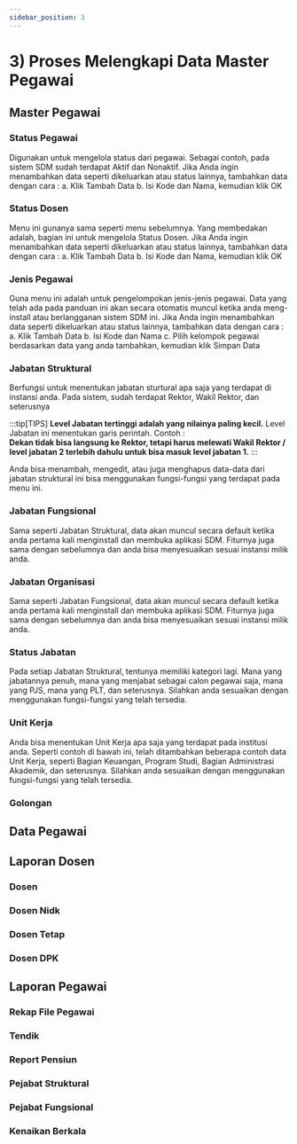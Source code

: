```yaml
---
sidebar_position: 3
---
```


# 3) Proses Melengkapi Data Master Pegawai

## Master Pegawai

### Status Pegawai
Digunakan untuk mengelola status dari pegawai. Sebagai contoh, pada sistem SDM sudah terdapat Aktif dan Nonaktif. Jika Anda ingin menambahkan data seperti dikeluarkan atau status lainnya, tambahkan data dengan cara :
a. Klik Tambah Data
b. Isi Kode dan Nama, kemudian klik OK

### Status Dosen
Menu ini gunanya sama seperti menu sebelumnya. Yang membedakan adalah, bagian ini untuk mengelola Status Dosen. Jika Anda ingin menambahkan data seperti dikeluarkan atau status lainnya, tambahkan data dengan cara :
a. Klik Tambah Data
b. Isi Kode dan Nama, kemudian klik OK

### Jenis Pegawai
Guna menu ini adalah untuk pengelompokan jenis-jenis pegawai. Data yang telah ada pada panduan ini akan secara otomatis muncul ketika anda meng-install atau berlangganan sistem SDM ini. Jika Anda ingin menambahkan data seperti dikeluarkan atau status lainnya, tambahkan data dengan cara :
a. Klik Tambah Data
b. Isi Kode dan Nama
c. Pilih kelompok pegawai berdasarkan data yang anda tambahkan, kemudian klik Simpan Data


### Jabatan Struktural
Berfungsi untuk menentukan jabatan sturtural apa saja yang terdapat di instansi anda. Pada sistem, sudah terdapat Rektor, Wakil Rektor, dan seterusnya

:::tip[TIPS]
<strong>Level Jabatan tertinggi adalah yang nilainya paling kecil.</strong> Level Jabatan ini menentukan garis perintah. Contoh :
<br/>
<strong>Dekan tidak bisa langsung ke Rektor, tetapi harus melewati Wakil Rektor / level jabatan 2 terlebih dahulu untuk bisa masuk level jabatan 1.</strong>
:::

Anda bisa menambah, mengedit, atau juga menghapus data-data dari jabatan struktural ini bisa menggunakan fungsi-fungsi yang terdapat pada menu ini.


### Jabatan Fungsional
Sama seperti Jabatan Struktural, data akan muncul secara default ketika anda pertama kali menginstall dan membuka aplikasi SDM. Fiturnya juga sama dengan sebelumnya dan anda bisa menyesuaikan sesuai instansi milik anda.

### Jabatan Organisasi
Sama seperti Jabatan Fungsional, data akan muncul secara default ketika anda pertama kali menginstall dan membuka aplikasi SDM. Fiturnya juga sama dengan sebelumnya dan anda bisa menyesuaikan sesuai instansi milik anda.

### Status Jabatan
Pada setiap Jabatan Struktural, tentunya memiliki kategori lagi. Mana yang jabatannya penuh, mana yang menjabat sebagai calon pegawai saja, mana yang PJS, mana yang PLT, dan seterusnya. Silahkan anda sesuaikan dengan menggunakan fungsi-fungsi yang telah tersedia.

### Unit Kerja
Anda bisa menentukan Unit Kerja apa saja yang terdapat pada institusi anda. Seperti contoh di bawah ini, telah ditambahkan beberapa contoh data Unit Kerja, seperti Bagian Keuangan, Program Studi, Bagian Administrasi Akademik, dan seterusnya. Silahkan anda sesuaikan dengan menggunakan fungsi-fungsi yang telah tersedia.


### Golongan


## Data Pegawai

## Laporan Dosen

### Dosen

### Dosen Nidk

### Dosen Tetap

### Dosen DPK

## Laporan Pegawai

### Rekap File Pegawai
### Tendik 
### Report Pensiun
### Pejabat Struktural
### Pejabat Fungsional
### Kenaikan Berkala

